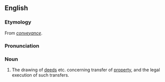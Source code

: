 ==English==
===Etymology===
From ''[[conveyance]]''.

===Pronunciation===
{{IPA|/kənˈveɪənsɪŋ/}}

===Noun===
{{en-noun|-}}

# {{law}} The drawing of [[deeds]] etc. concerning transfer of [[property]], and the legal execution of such transfers.